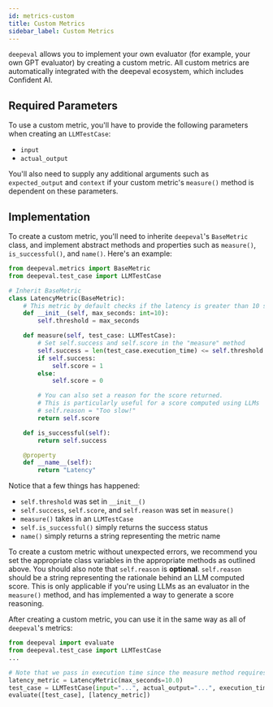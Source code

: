 ```yaml
---
id: metrics-custom
title: Custom Metrics
sidebar_label: Custom Metrics
---
```


`deepeval` allows you to implement your own evaluator (for example, your own GPT evaluator) by creating a custom metric. All custom metrics are automatically integrated with the deepeval ecosystem, which includes Confident AI.

## Required Parameters

To use a custom metric, you'll have to provide the following parameters when creating an `LLMTestCase`:

- `input`
- `actual_output`

You'll also need to supply any additional arguments such as `expected_output` and `context` if your custom metric's `measure()` method is dependent on these parameters.

## Implementation

To create a custom metric, you'll need to inherite `deepeval`'s `BaseMetric` class, and implement abstract methods and properties such as `measure()`, `is_successful()`, and `name()`. Here's an example:

```python
from deepeval.metrics import BaseMetric
from deepeval.test_case import LLMTestCase

# Inherit BaseMetric
class LatencyMetric(BaseMetric):
    # This metric by default checks if the latency is greater than 10 seconds
    def __init__(self, max_seconds: int=10):
        self.threshold = max_seconds

    def measure(self, test_case: LLMTestCase):
        # Set self.success and self.score in the "measure" method
        self.success = len(test_case.execution_time) <= self.threshold
        if self.success:
            self.score = 1
        else:
            self.score = 0

        # You can also set a reason for the score returned.
        # This is particularly useful for a score computed using LLMs
        # self.reason = "Too slow!"
        return self.score

    def is_successful(self):
        return self.success

    @property
    def __name__(self):
        return "Latency"
```

Notice that a few things has happened:

- `self.threshold` was set in `__init__()`
- `self.success`, `self.score`, and `self.reason` was set in `measure()`
- `measure()` takes in an `LLMTestCase`
- `self.is_successful()` simply returns the success status
- `name()` simply returns a string representing the metric name

To create a custom metric without unexpected errors, we recommend you set the appropriate class variables in the appropriate methods as outlined above. You should also note that `self.reason` is **optional**. `self.reason` should be a string representing the rationale behind an LLM computed score. This is only applicable if you're using LLMs as an evaluator in the `measure()` method, and has implemented a way to generate a score reasoning.

After creating a custom metric, you can use it in the same way as all of `deepeval`'s metrics:

```python
from deepeval import evaluate
from deepeval.test_case import LLMTestCase
...

# Note that we pass in execution time since the measure method requires it for evaluation
latency_metric = LatencyMetric(max_seconds=10.0)
test_case = LLMTestCase(input="...", actual_output="...", execution_time=8.3)
evaluate([test_case], [latency_metric])
```
